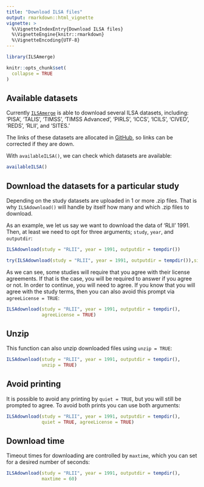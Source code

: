 ```yaml
---
title: "Download ILSA files"
output: rmarkdown::html_vignette
vignette: >
  %\VignetteIndexEntry{Download ILSA files}
  %\VignetteEngine{knitr::rmarkdown}
  %\VignetteEncoding{UTF-8}
---
```


```r
library(ILSAmerge)
```

```r
knitr::opts_chunk$set(
  collapse = TRUE
)
```



## Available datasets

Currently [`ILSAmerge`](https://cran.r-project.org/package=ILSAmerge) is able
to download several ILSA datasets, including: 'PISA', 'TALIS', 'TIMSS', 
'TIMSS Advanced', 'PIRLS', 'ICCS', 'ICILS', 'CIVED', 'REDS', 'RLII', and 'SITES.'

The links of these datasets are allocated in 
[GitHub](https://raw.githubusercontent.com/dopatendo/ILSAmerge/refs/heads/main/data/ILSAlinks.csv),
so links can be corrected if they are down.

With `availableILSA()`, we can check which datasets are available:
```r
availableILSA()
```


## Download the datasets for a particular study

Depending on the study datasets are uploaded in 1 or more .zip files. That is why
`ILSAdownload()` will handle by itself how many and which .zip files to download.

As an example, we let us say we want to download the data of 'RLII' 1991. Then,
at least we need to opt for three arguments; `study`, `year`, and `outputdir`:
```r
ILSAdownload(study = "RLII", year = 1991, outputdir = tempdir())
```
```r
try(ILSAdownload(study = "RLII", year = 1991, outputdir = tempdir()),silent = TRUE)
```

As we can see, some studies will require that you agree with their license 
agreements. If that is the case, you will be required to answer if you agree 
or not. In order to continue, you will need to agree. If you know that you
will agree with the study terms, then you can also avoid this prompt via
`agreeLicense = TRUE`:
```r
ILSAdownload(study = "RLII", year = 1991, outputdir = tempdir(),
             agreeLicense = TRUE)
```

## Unzip

This function can also unzip downloaded files using `unzip = TRUE`:

```r
ILSAdownload(study = "RLII", year = 1991, outputdir = tempdir(),
             unzip = TRUE)
```

## Avoid printing

It is possible to avoid any printing by `quiet = TRUE`, but you will still
be prompted to agree. To avoid both prints you can use both arguments:

```r
ILSAdownload(study = "RLII", year = 1991, outputdir = tempdir(),
             quiet = TRUE, agreeLicense = TRUE)
```

## Download time

Timeout times for downloading are controlled by `maxtime`, which you can set
for a desired number of seconds:

```r
ILSAdownload(study = "RLII", year = 1991, outputdir = tempdir(),
             maxtime = 60)
```
